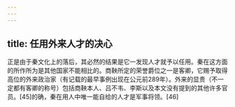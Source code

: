 ```yaml
---
---
---
```

title: 任用外来人才的决心
---



正是由于秦文化上的落后，其必然的结果是它一发现人才就予以任用。秦在这方面的所作所为是其他国家不能相比的。商鞅所定的荣誉爵位之一是客卿，它赐予取得高位的外来政治家（有记载的最早事例出现在公元前289年）。外来的显贵（不一定都有客卿的称号）包括商鞅本人、吕不韦、李斯以及本文没有提到的其他许多官员。[45]的确，秦在用人中唯一能自给的人才是军事将领。[46]